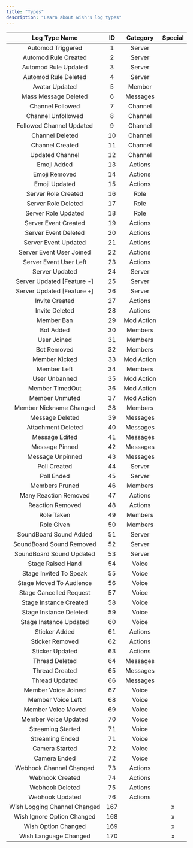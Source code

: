 ```yaml
---
title: "Types"
description: "Learn about wish's log types"
---
```


| **Log Type Name**            | **ID** | **Category** | **Special** |
| :--------------------------: | :----: | :----------: | :---------: |
| Automod Triggered            | 1      | Server       |             |
| Automod Rule Created         | 2      | Server       |             |
| Automod Rule Updated         | 3      | Server       |             |
| Automod Rule Deleted         | 4      | Server       |             |
| Avatar Updated               | 5      | Member       |             |
| Mass Message Deleted         | 6      | Messages     |             |
| Channel Followed             | 7      | Channel      |             |
| Channel Unfollowed           | 8      | Channel      |             |
| Followed Channel Updated     | 9      | Channel      |             |
| Channel Deleted              | 10     | Channel      |             |
| Channel Created              | 11     | Channel      |             |
| Updated Channel              | 12     | Channel      |             |
| Emoji Added                  | 13     | Actions      |             |
| Emoji Removed                | 14     | Actions      |             |
| Emoji Updated                | 15     | Actions      |             |
| Server Role Created          | 16     | Role         |             |
| Server Role Deleted          | 17     | Role         |             |
| Server Role Updated          | 18     | Role         |             |
| Server Event Created         | 19     | Actions      |             |
| Server Event Deleted         | 20     | Actions      |             |
| Server Event Updated         | 21     | Actions      |             |
| Server Event User Joined     | 22     | Actions      |             |
| Server Event User Left       | 23     | Actions      |             |
| Server Updated               | 24     | Server       |             |
| Server Updated [Feature -]   | 25     | Server       |             |
| Server Updated [Feature \+]  | 26     | Server       |             |
| Invite Created               | 27     | Actions      |             |
| Invite Deleted               | 28     | Actions      |             |
| Member Ban                   | 29     | Mod Action   |             |
| Bot Added                    | 30     | Members      |             |
| User Joined                  | 31     | Members      |             |
| Bot Removed                  | 32     | Members      |             |
| Member Kicked                | 33     | Mod Action   |             |
| Member Left                  | 34     | Members      |             |
| User Unbanned                | 35     | Mod Action   |             |
| Member TimedOut              | 36     | Mod Action   |             |
| Member Unmuted               | 37     | Mod Action   |             |
| Member Nickname Changed      | 38     | Members      |             |
| Message Deleted              | 39     | Messages     |             |
| Attachment Deleted           | 40     | Messages     |             |
| Message Edited               | 41     | Messages     |             |
| Message Pinned               | 42     | Messages     |             |
| Message Unpinned             | 43     | Messages     |             |
| Poll Created                 | 44     | Server       |             |
| Poll Ended                   | 45     | Server       |             |
| Members Pruned               | 46     | Members      |             |
| Many Reaction Removed        | 47     | Actions      |             |
| Reaction Removed             | 48     | Actions      |             |
| Role Taken                   | 49     | Members      |             |
| Role Given                   | 50     | Members      |             |
| SoundBoard Sound Added       | 51     | Server       |             |
| SoundBoard Sound Removed     | 52     | Server       |             |
| SoundBoard Sound Updated     | 53     | Server       |             |
| Stage Raised Hand            | 54     | Voice        |             |
| Stage Invited To Speak       | 55     | Voice        |             |
| Stage Moved To Audience      | 56     | Voice        |             |
| Stage Cancelled Request      | 57     | Voice        |             |
| Stage Instance Created       | 58     | Voice        |             |
| Stage Instance Deleted       | 59     | Voice        |             |
| Stage Instance Updated       | 60     | Voice        |             |
| Sticker Added                | 61     | Actions      |             |
| Sticker Removed              | 62     | Actions      |             |
| Sticker Updated              | 63     | Actions      |             |
| Thread Deleted               | 64     | Messages     |             |
| Thread Created               | 65     | Messages     |             |
| Thread Updated               | 66     | Messages     |             |
| Member Voice Joined          | 67     | Voice        |             |
| Member Voice Left            | 68     | Voice        |             |
| Member Voice Moved           | 69     | Voice        |             |
| Member Voice Updated         | 70     | Voice        |             |
| Streaming Started            | 71     | Voice        |             |
| Streaming Ended              | 71     | Voice        |             |
| Camera Started               | 72     | Voice        |             |
| Camera Ended                 | 72     | Voice        |             |
| Webhook Channel Changed      | 73     | Actions      |             |
| Webhook Created              | 74     | Actions      |             |
| Webhook Deleted              | 75     | Actions      |             |
| Webhook Updated              | 76     | Actions      |             |
| Wish Logging Channel Changed | 167    |              | x           |
| Wish Ignore Option Changed   | 168    |              | x           |
| Wish Option Changed          | 169    |              | x           |
| Wish Language Changed        | 170    |              | x           |